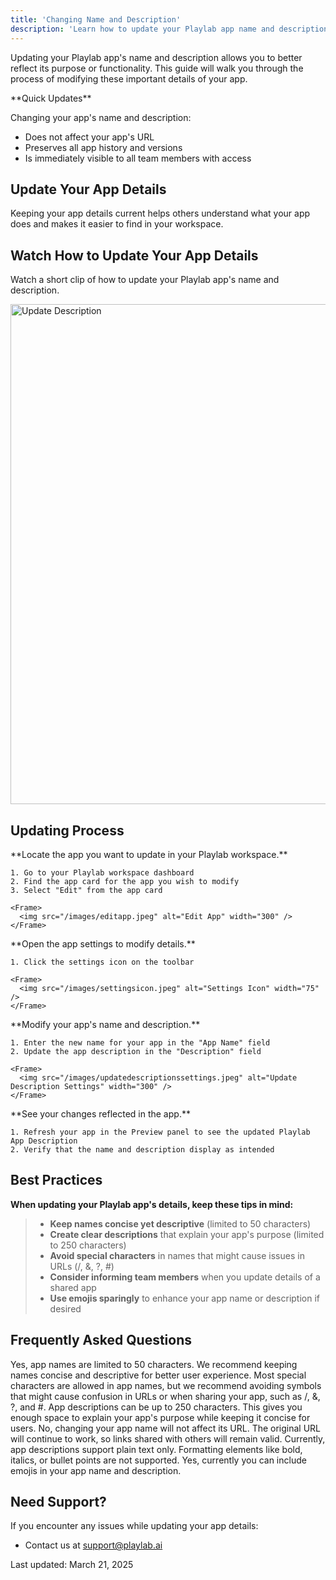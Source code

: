 ```yaml
---
title: 'Changing Name and Description'
description: 'Learn how to update your Playlab app name and description'
---
```

Updating your Playlab app's name and description allows you to better reflect its purpose or functionality. This guide will walk you through the process of modifying these important details of your app.

<Info>
  **Quick Updates**
  
  Changing your app's name and description:
  - Does not affect your app's URL
  - Preserves all app history and versions
  - Is immediately visible to all team members with access
</Info>

## <Icon icon="pen-to-square" size="24" className="inline-block align-text-bottom" /> Update Your App Details

Keeping your app details current helps others understand what your app does and makes it easier to find in your workspace.

## <Icon icon="video" size="24" className="inline-block align-text-bottom" /> Watch How to Update Your App Details

Watch a short clip of how to update your Playlab app's name and description.

<Frame>
  <img src="/images/updateddescription.gif" alt="Update Description" width="800" />
</Frame>

## <Icon icon="arrow-right" size="24" className="inline-block align-text-bottom" /> Updating Process

<Steps>
  <Step title="Navigate to Your App">
    **Locate the app you want to update in your Playlab workspace.**
    
    1. Go to your Playlab workspace dashboard
    2. Find the app card for the app you wish to modify
    3. Select "Edit" from the app card
    
    <Frame>
      <img src="/images/editapp.jpeg" alt="Edit App" width="300" />
    </Frame>
  </Step>

  <Step title="Access Settings">
    **Open the app settings to modify details.**
    
    1. Click the settings icon on the toolbar
    
    <Frame>
      <img src="/images/settingsicon.jpeg" alt="Settings Icon" width="75" />
    </Frame>
  </Step>

  <Step title="Update App Details">
    **Modify your app's name and description.**
    
    1. Enter the new name for your app in the "App Name" field
    2. Update the app description in the "Description" field
    
    <Frame>
      <img src="/images/updatedescriptionssettings.jpeg" alt="Update Description Settings" width="300" />
    </Frame>
  </Step>

  <Step title="Preview Changes">
    **See your changes reflected in the app.**
    
    1. Refresh your app in the Preview panel to see the updated Playlab App Description
    2. Verify that the name and description display as intended
  </Step>
</Steps>

## <Icon icon="lightbulb-on" size="24" className="inline-block align-text-bottom" /> Best Practices

**When updating your Playlab app's details, keep these tips in mind:**

>* **Keep names concise yet descriptive** (limited to 50 characters)
>* **Create clear descriptions** that explain your app's purpose (limited to 250 characters)
>* **Avoid special characters** in names that might cause issues in URLs (/, &, ?, #)
>* **Consider informing team members** when you update details of a shared app
>* **Use emojis sparingly** to enhance your app name or description if desired

## <Icon icon="circle-question" size="24" className="inline-block align-text-bottom" /> Frequently Asked Questions

<Accordion title="Is there a character limit for app names?">
  Yes, app names are limited to 50 characters. We recommend keeping names concise and descriptive for better user experience.
</Accordion>

<Accordion title="Can I use special characters in my app name?">
  Most special characters are allowed in app names, but we recommend avoiding symbols that might cause confusion in URLs or when sharing your app, such as /, &, ?, and #.
</Accordion>

<Accordion title="How long can my app description be?">
  App descriptions can be up to 250 characters. This gives you enough space to explain your app's purpose while keeping it concise for users.
</Accordion>

<Accordion title="Will changing my app name affect its URL?">
  No, changing your app name will not affect its URL. The original URL will continue to work, so links shared with others will remain valid.
</Accordion>

<Accordion title="Can I format text in my app description?">
  Currently, app descriptions support plain text only. Formatting elements like bold, italics, or bullet points are not supported.
</Accordion>

<Accordion title="Can I use emojis in my app name and description?">
  Yes, currently you can include emojis in your app name and description.
</Accordion>

## <Icon icon="bullhorn" size="24" className="inline-block align-text-bottom" /> Need Support?

If you encounter any issues while updating your app details:

* Contact us at [support@playlab.ai](mailto:support@playlab.ai)

Last updated: March 21, 2025